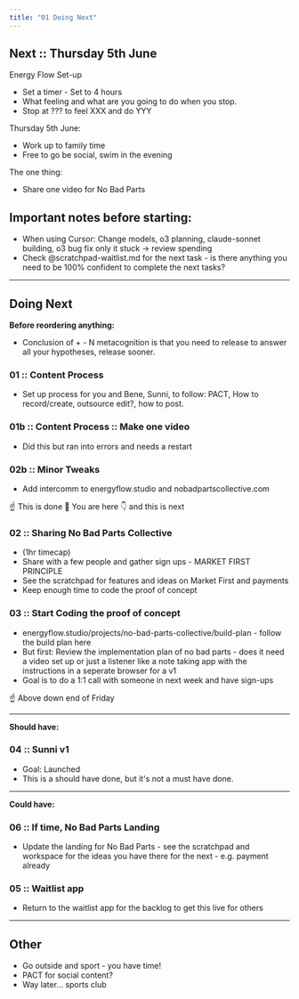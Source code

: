 ```yaml
---
title: "01 Doing Next"
---
```


## Next :: Thursday 5th June 

Energy Flow Set-up 
- Set a timer - Set to 4 hours 
- What feeling and what are you going to do when you stop. 
- Stop at ??? to feel XXX and do YYY 
  
Thursday 5th June: 
- Work up to family time 
- Free to go be social, swim in the evening 

The one thing: 
- Share one video for No Bad Parts 

## Important notes before starting:

- When using Cursor: Change models, o3 planning, claude-sonnet building, o3 bug fix only it stuck → review spending 
- Check @scratchpad-waitlist.md for the next task - is there anything you need to be 100% confident to complete the next tasks? 

---

## Doing Next

**Before reordering anything:** 
- Conclusion of + - N metacognition is that you need to release to answer all your hypotheses, release sooner. 

### 01 :: Content Process 
- Set up process for you and Bene, Sunni, to follow: PACT, How to record/create, outsource edit?, how to post. 

### 01b :: Content Process :: Make one video 
- Did this but ran into errors and needs a restart 

### 02b :: Minor Tweaks
- Add intercomm to energyflow.studio and nobadpartscollective.com 

☝️ This is done 
📍 You are here 
👇 and this is next 

### 02 :: Sharing No Bad Parts Collective 
- (1hr timecap) 
- Share with a few people and gather sign ups - MARKET FIRST PRINCIPLE 
- See the scratchpad for features and ideas on Market First and payments 
- Keep enough time to code the proof of concept 

### 03 :: Start Coding the proof of concept 
- energyflow.studio/projects/no-bad-parts-collective/build-plan - follow the build plan here 
- But first: Review the implementation plan of no bad parts - does it need a video set up or just a listener like a note taking app with the instructions in a seperate browser for a v1 
- Goal is to do a 1:1 call with someone in next week and have sign-ups 

☝️ Above down end of Friday 


---

**Should have:** 
### 04 :: Sunni v1 
- Goal: Launched 
- This is a should have done, but it's not a must have done. 

---

**Could have:**
### 06 :: If time, No Bad Parts Landing 
- Update the landing for No Bad Parts - see the scratchpad and workspace for the ideas you have there for the next - e.g. payment already 

### 05 :: Waitlist app 
- Return to the waitlist app for the backlog to get this live for others 

---

## Other 

- Go outside and sport - you have time! 
- PACT for social content? 
- Way later... sports club 

